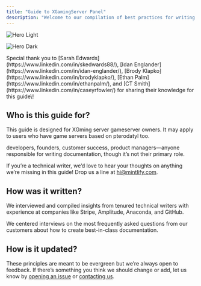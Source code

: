 ```yaml
---
title: "Guide to XGamingServer Panel"
description: "Welcome to our compilation of best practices for writing technical documentation."
---
```


<img
  className="block dark:hidden"
  src="/images/intro-image-light.png"
  alt="Hero Light"
  noZoom={true}
/>

<img
  className="hidden dark:block"
  src="/Screenshot2025-03-18004016.png"
  alt="Hero Dark"
  noZoom={true}
  title=""
/>

<Tip>
  Special thank you to [Sarah Edwards](https://www.linkedin.com/in/skedwards88/), [Idan Englander](https://www.linkedin.com/in/idan-englander/), [Brody Klapko](https://www.linkedin.com/in/brodyklapko/), [Ethan Palm](https://www.linkedin.com/in/ethanpalm/), and [CT Smith](https://www.linkedin.com/in/caseyrfowler/) for sharing their knowledge for this guide\!
</Tip>

## Who is this guide for?

This guide is designed for XGming server gameserver owners. It may apply to users who have game servers based on pterodatyl too.

 developers, founders, customer success, product managers—anyone responsible for writing documentation, though it’s not their primary role.

If you’re a technical writer, we’d love to hear your thoughts on anything we’re missing in this guide\! Drop us a line at [hi@mintlify.com](mailto:hi@mintlify.com).

## How was it written?

We interviewed and compiled insights from tenured technical writers with experience at companies like Stripe, Amplitude, Anaconda, and GitHub.

We centered interviews on the most frequently asked questions from our customers about how to create best-in-class documentation.

## How is it updated?

These principles are meant to be evergreen but we’re always open to feedback. If there’s something you think we should change or add, let us know by [opening an issue](https://github.com/mintlify/guides/issues/new) or [contacting us](https://mintlify.com/contact).